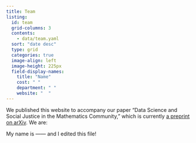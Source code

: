 ```yaml
---
title: Team
listing:
  id: team
  grid-columns: 3
  contents: 
    - data/team.yaml
  sort: "date desc"
  type: grid
  categories: true
  image-align: left
  image-height: 225px
  field-display-names:
    title: "Name"
    cost: " "
    department: " "
    website: "  "
---
```


We published this website to accompany our paper "Data Science and Social Justice in the Mathematics Community," which is currently [a preprint on arXiv](https://arxiv.org/abs/2303.09282). We are: 

::: {#team}
:::   

My name is ------ and I edited this file! 
